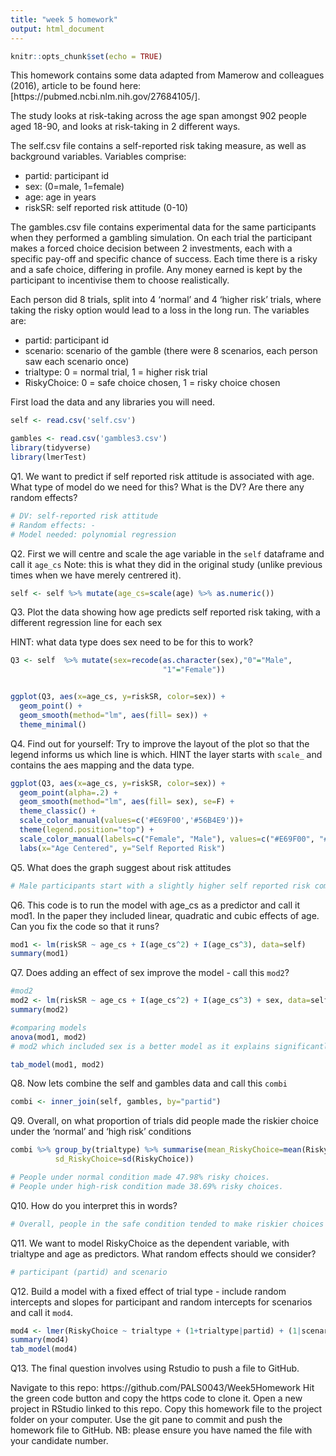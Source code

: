 ```yaml
---
title: "week 5 homework"
output: html_document
---
```


```r
knitr::opts_chunk$set(echo = TRUE)
```

This homework contains some data adapted from Mamerow and colleagues (2016), article to be found here:[https://pubmed.ncbi.nlm.nih.gov/27684105/]. 

The study looks at risk-taking across the age span amongst 902 people aged 18-90, and looks at risk-taking in 2 different ways.

The self.csv file contains a self-reported risk taking measure, as well as background variables. Variables comprise:

* partid: participant id
* sex: (0=male, 1=female)
* age: age in years
* riskSR: self reported risk attitude  (0-10)

The gambles.csv file contains experimental data for the same participants when they performed a gambling simulation. On each trial the participant makes a forced choice decision between 2 investments, each with a specific pay-off and specific chance of success. Each time there is a risky and a safe choice, differing in profile. Any money earned is kept by the participant to incentivise them to choose realistically.

Each person did 8 trials, split into 4 'normal' and 4 'higher risk' trials, where taking the risky option would lead to a loss in the long run. The variables are:

* partid: participant id
* scenario: scenario of the gamble (there were 8 scenarios, each person saw each scenario once)
* trialtype: 0 = normal trial, 1 = higher risk trial
* RiskyChoice: 0 = safe choice chosen, 1 = risky choice chosen

First load the data and any libraries you will need.
```r
self <- read.csv('self.csv') 

gambles <- read.csv('gambles3.csv') 
library(tidyverse)
library(lmerTest)

```


Q1. We want to predict if self reported risk attitude is associated with age. What type of model do we need for this? What is the DV? Are there any random effects?
```r
# DV: self-reported risk attitude
# Random effects: -
# Model needed: polynomial regression
```

Q2. First we will centre and scale the age variable in the `self` dataframe and call it `age_cs` Note: this is what they did in the original study (unlike previous times when we have merely centrered it).
```r
self <- self %>% mutate(age_cs=scale(age) %>% as.numeric())
```


Q3. Plot the data showing how age predicts self reported risk taking, with a different regression line for each sex

HINT: what data type does sex need to be for this to work?
```r
Q3 <- self  %>% mutate(sex=recode(as.character(sex),"0"="Male",
                                  "1"="Female"))


ggplot(Q3, aes(x=age_cs, y=riskSR, color=sex)) +
  geom_point() + 
  geom_smooth(method="lm", aes(fill= sex)) + 
  theme_minimal()
```

Q4. Find out for yourself: Try to improve the layout of the plot so that the legend informs us which line is which. HINT the layer starts with `scale_` and contains the aes mapping and the data type.

```r
ggplot(Q3, aes(x=age_cs, y=riskSR, color=sex)) +
  geom_point(alpha=.2) + 
  geom_smooth(method="lm", aes(fill= sex), se=F) + 
  theme_classic() + 
  scale_color_manual(values=c('#E69F00','#56B4E9'))+
  theme(legend.position="top") +
  scale_color_manual(labels=c("Female", "Male"), values=c("#E69F00", "#56B4E9")) + 
  labs(x="Age Centered", y="Self Reported Risk")
```

Q5. What does the graph suggest about risk attitudes
```r
# Male participants start with a slightly higher self reported risk compared to females at age centered = -2, but converge at age centered = 2. Females self reported risk seem to remain constant. Overall, the graph suggests that risk attitudes remain constant (i.e., age is a non-significant predictor).  
```


Q6. This code is to run the model with age_cs as a predictor and call it mod1. In the paper they included linear, quadratic and cubic effects of age.
Can you fix the code so that it runs?
```r
mod1 <- lm(riskSR ~ age_cs + I(age_cs^2) + I(age_cs^3), data=self)
summary(mod1)
```

Q7. Does adding an effect of sex improve the model - call this `mod2`? 
```r
#mod2
mod2 <- lm(riskSR ~ age_cs + I(age_cs^2) + I(age_cs^3) + sex, data=self)
summary(mod2)

#comparing models 
anova(mod1, mod2)
# mod2 which included sex is a better model as it explains significantly more variance (p<.001) compared to mod1. 

tab_model(mod1, mod2)
```


Q8. Now lets combine the self and gambles data and call this `combi`
```r
combi <- inner_join(self, gambles, by="partid")
```

Q9. Overall, on what proportion of trials did people made the riskier choice under the 'normal' and 'high risk' conditions
```r
combi %>% group_by(trialtype) %>% summarise(mean_RiskyChoice=mean(RiskyChoice),
          sd_RiskyChoice=sd(RiskyChoice))

# People under normal condition made 47.98% risky choices.
# People under high-risk condition made 38.69% risky choices.
```

Q10. How do you interpret this in words?
```r
# Overall, people in the safe condition tended to make riskier choices (proportion of risk = 47.98%) compared to the high risk condition (proportion of risk = 38.89%). However, the sd is high in both conditions, which indicates that there was a lot of variability within them. 
```

Q11. We want to model RiskyChoice as the dependent variable, with trialtype and age as predictors. What random effects should we consider?
```r
# participant (partid) and scenario
```


Q12. Build a model with a fixed effect of trial type - include random intercepts and slopes for participant and random intercepts for scenarios and call it `mod4`. 

```r
mod4 <- lmer(RiskyChoice ~ trialtype + (1+trialtype|partid) + (1|scenario), data=combi)
summary(mod4)
tab_model(mod4)
```

Q13. The final question involves using Rstudio to push a file to GitHub.

Navigate to this repo: https://github.com/PALS0043/Week5Homework
Hit the green code button and copy the https code to clone it.
Open a new project in RStudio linked to this repo.
Copy this homework file to the project folder on your computer.
Use the git pane to commit and push the homework file to GitHub.
NB: please ensure you have named the file with your candidate number.


